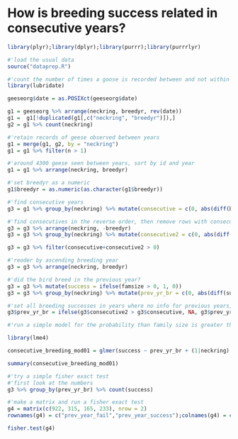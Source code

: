# How is breeding success related in consecutive years?

```r
library(plyr);library(dplyr);library(purrr);library(purrrlyr)
```

```r
#'load the usual data
source("dataprep.R")
```

```r
#'count the number of times a goose is recorded between and not within years
library(lubridate)

geeseorg$date = as.POSIXct(geeseorg$date)

g1 = geeseorg %>% arrange(neckring, breedyr, rev(date))
g1 =  g1[!duplicated(g1[,c("neckring", "breedyr")]),]
g2 = g1 %>% count(neckring)

#'retain records of geese observed between years
g1 = merge(g1, g2, by = "neckring")
g1 = g1 %>% filter(n > 1)

#'around 4300 geese seen between years, sort by id and year
g1 = g1 %>% arrange(neckring, breedyr)

#'set breedyr as a numeric
g1$breedyr = as.numeric(as.character(g1$breedyr))

#'find consecutive years
g3 = g1 %>% group_by(neckring) %>% mutate(consecutive = c(0, abs(diff(breedyr)) == 1))

#'find consecutives in the reverse order, then remove rows with consecutiveness sum = 0
g3 = g3 %>% arrange(neckring, -breedyr)
g3 = g3 %>% group_by(neckring) %>% mutate(consecutive2 = c(0, abs(diff(breedyr)) == 1))

g3 = g3 %>% filter(consecutive+consecutive2 > 0)

#'reoder by ascending breeding year
g3 = g3 %>% arrange(neckring, breedyr)

#'did the bird breed in the previous year?
g3 = g3 %>% mutate(success = ifelse(famsize > 0, 1, 0))
g3 = g3 %>% group_by(neckring) %>% mutate(prev_yr_br = c(0, abs(diff(success)) == 1))

#'set all breeding successes in years where no info for previous years, ie, where consecutive2 > consecutive = NA
g3$prev_yr_br = ifelse(g3$consecutive2 > g3$consecutive, NA, g3$prev_yr_br)

```

```r
#'run a simple model for the probability than family size is greater than zero (ie, breeding success) as a response to whether there was breeding success in the previous year

library(lme4)

consecutive_breeding_mod01 = glmer(success ~ prev_yr_br + (1|neckring) + (1|breedyr), data = g3, family = binomial)
```

```r
summary(consecutive_breeding_mod01)
```

```r
#'try a simple fisher exact test
#'first look at the numbers
g3 %>% group_by(prev_yr_br) %>% count(success)

#'make a matrix and run a fisher exact test
g4 = matrix(c(922, 315, 165, 233), nrow = 2)
rownames(g4) = c("prev_year_fail","prev_year_success");colnames(g4) = c("current_year_fail","current_year_success")

fisher.test(g4)
```
